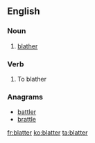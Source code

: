 {{also|Blatter|Blätter}}
==English==

===Noun===
{{en-noun|-}}

# [[blather]]

===Verb===
{{en-verb}}

# To blather

===Anagrams===
* [[battler#English|battler]]
* [[brattle#English|brattle]]

[[fr:blatter]]
[[ko:blatter]]
[[ta:blatter]]